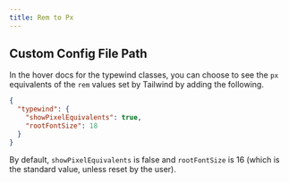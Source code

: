 ```yaml
---
title: Rem to Px
---
```


## Custom Config File Path

In the hover docs for the typewind classes, you can choose to see the `px` equivalents of the `rem` values set by Tailwind by adding the following.

```json filename="package.json"
{
  "typewind": {
    "showPixelEquivalents": true,
    "rootFontSize": 18
  }
}
```

By default, `showPixelEquivalents` is false and `rootFontSize` is 16 (which is the standard value, unless reset by the user).
